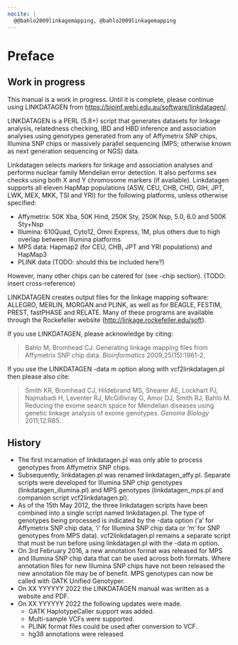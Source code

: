 ```yaml
---
nocite: |
  @@bahlo2009linkagemapping, @bahlo2009linkagemapping
---
```

# Preface {.unnumbered}

::: callout-warning
## Work in progress

This manual is a work in progress. Until it is complete, please continue using LINKDATAGEN from <https://bioinf.wehi.edu.au/software/linkdatagen/>.
:::

LINKDATAGEN is a PERL (5.8+) script that generates datasets for linkage analysis, relatedness checking, IBD and HBD inference and association analyses using genotypes generated from any of Affymetrix SNP chips, Illumina SNP chips or massively parallel sequencing (MPS; otherwise known as next generation sequencing or NGS) data.

Linkdatagen selects markers for linkage and association analyses and performs nuclear family Mendelian error detection. It also performs sex checks using both X and Y chromosome markers (if available). Linkdatagen supports all eleven HapMap populations (ASW, CEU, CHB, CHD, GIH, JPT, LWK, MEX, MKK, TSI and YRI) for the following platforms, unless otherwise specified:

-   Affymetrix: 50K Xba, 50K Hind, 250K Sty, 250K Nsp, 5.0, 6.0 and 500K Sty+Nsp
-   Illumina: 610Quad, Cyto12, Omni Express, 1M, plus others due to high overlap between Illumina platforms
-   MPS data: Hapmap2 (for CEU, CHB, JPT and YRI populations) and HapMap3
-   PLINK data (TODO: should this be included here?)

However, many other chips can be catered for (see -chip section). (TODO: insert cross-reference)

LINKDATAGEN creates output files for the linkage mapping software: ALLEGRO, MERLIN, MORGAN and PLINK, as well as for BEAGLE, FESTIM, PREST, fastPHASE and RELATE. Many of these programs are available through the Rockefeller website (<http://linkage.rockefeller.edu/soft>).

If you use LINKDATAGEN, please acknowledge by citing:

> Bahlo M, Bromhead CJ. Generating linkage mapping files from Affymetrix SNP chip data. *Bioinformatics* 2009;25(15):1961-2.


If you use the LINKDATAGEN -data m option along with vcf2linkdatagen.pl then please also cite:

> Smith KR, Bromhead CJ, Hildebrand MS, Shearer AE, Lockhart PJ, Najmabadi H, Leventer RJ, McGillivray G, Amor DJ, Smith RJ, Bahlo M. Reducing the exome search space for Mendelian diseases using genetic linkage analysis of exome genotypes. *Genome Biology* 2011;12:R85.

## History

-   The first incarnation of linkdatagen.pl was only able to process genotypes from Affymetrix SNP chips.
-   Subsequently, linkdatagen.pl was renamed linkdatagen_affy.pl. Separate scripts were developed for Illumina SNP chip genotypes (linkdatagen_illumina.pl) and MPS genotypes (linkdatagen_mps.pl and companion script vcf2linkdatagen.pl).
-   As of the 15th May 2012, the three linkdatagen scripts have been combined into a single script named linkdatagen.pl. The type of genotypes being processed is indicated by the -data option ('a' for Affymetrix SNP chip data, 'i' for Illumina SNP chip data or 'm' for SNP genotypes from MPS data). vcf2linkdatagen.pl remains a separate script that must be run before using linkdatagen.pl with the -data m option.
-   On 3rd February 2016, a new annotation format was released for MPS and Illumina SNP chip data that can be used across both formats. Where annotation files for new Illumina SNP chips have not been released the new annotation file may be of benefit. MPS genotypes can now be called with GATK Unified Genotyper.
-   On XX YYYYYY 2022 the LINKDATAGEN manual was written as a website and PDF.
-   On XX YYYYYY 2022 the following updates were made.
    -   GATK HaplotypeCaller support was added.
    -   Multi-sample VCFs were supported.
    -   PLINK format files could be used after conversion to VCF.
    -   hg38 annotations were released.
